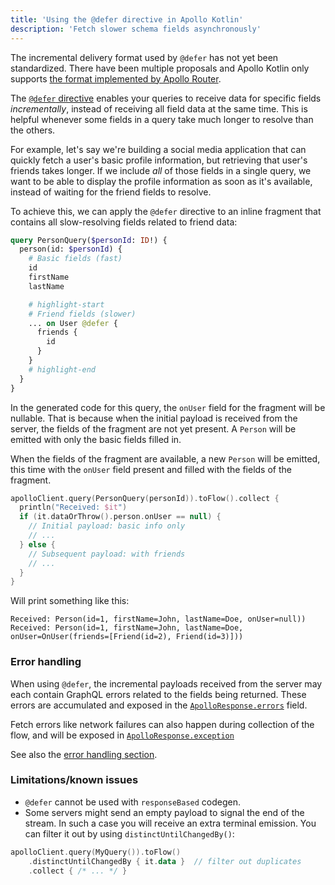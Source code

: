 ```yaml
---
title: 'Using the @defer directive in Apollo Kotlin'
description: 'Fetch slower schema fields asynchronously'
---
```


<Note>

The incremental delivery format used by `@defer` has not yet been standardized. There have been multiple proposals and Apollo Kotlin only supports [the format implemented by Apollo Router](https://www.apollographql.com/docs/graphos/routing/operations/defer#specification-status).

</Note>

The [`@defer` directive](https://github.com/graphql/graphql-wg/blob/main/rfcs/DeferStream.md) enables your queries to receive data for specific fields *incrementally*, instead of receiving all field data at the same time. This is helpful whenever some fields in a query take much longer to resolve than the others.

For example, let's say we're building a social media application that can quickly fetch a user's basic profile information, but retrieving that user's friends takes longer. If we include _all_ of those fields in a single query, we want to be able to display the profile information as soon as it's available, instead of waiting for the friend fields to resolve.

To achieve this, we can apply the `@defer` directive to an inline fragment that contains all slow-resolving fields related to friend data:

```graphql
query PersonQuery($personId: ID!) {
  person(id: $personId) {
    # Basic fields (fast)
    id
    firstName
    lastName

    # highlight-start
    # Friend fields (slower)
    ... on User @defer {
      friends {
        id
      }
    }
    # highlight-end
  }
}
```

In the generated code for this query, the `onUser` field for the fragment will be nullable. That is because when the initial payload is received from the server, the fields of the fragment are not yet present. A `Person` will be emitted with only the basic fields filled in.

When the fields of the fragment are available, a new `Person` will be emitted, this time with the `onUser` field present and filled with the fields of the fragment.

```kotlin
apolloClient.query(PersonQuery(personId)).toFlow().collect {
  println("Received: $it")
  if (it.dataOrThrow().person.onUser == null) {
    // Initial payload: basic info only
    // ...
  } else {
    // Subsequent payload: with friends
    // ...
  }
}
```

Will print something like this:

```
Received: Person(id=1, firstName=John, lastName=Doe, onUser=null))
Received: Person(id=1, firstName=John, lastName=Doe, onUser=OnUser(friends=[Friend(id=2), Friend(id=3)]))
```

### Error handling
When using `@defer`, the incremental payloads received from the server may each contain GraphQL errors related to the fields being returned.
These errors are accumulated and exposed in the [`ApolloResponse.errors`](https://apollographql.github.io/apollo-kotlin/kdoc/apollo-api/com.apollographql.apollo.api/-apollo-response/errors.html) field.

Fetch errors like network failures can also happen during collection of the flow, and will be exposed in [`ApolloResponse.exception`](https://apollographql.github.io/apollo-kotlin/kdoc/apollo-api/com.apollographql.apollo.api/-apollo-response/exception.html)

See also the [error handling section](../essentials/errors).

### Limitations/known issues
* `@defer` cannot be used with `responseBased` codegen.
* Some servers might send an empty payload to signal the end of the stream. In such a case you will receive an extra terminal emission. You can filter it out by using `distinctUntilChangedBy()`:

```kotlin
apolloClient.query(MyQuery()).toFlow()
    .distinctUntilChangedBy { it.data }  // filter out duplicates
    .collect { /* ... */ }
```

